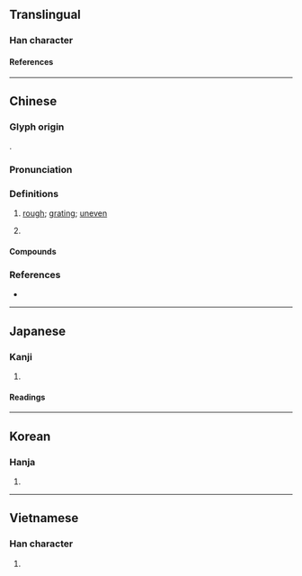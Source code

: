 {{also|澀}}
{{character info/new}}
==Translingual==

===Han character===
{{Han char|rn=85|rad=水|as=13|sn=16|four=34161|canj=EGOW|ids=⿰氵嗇}}

====References====
{{Han ref|kx=0654.270|dkj=18448|dj=1065.050|hdz=31754.020|uh=6FC7}}

----

==Chinese==
{{zh-forms|s=涩}}

===Glyph origin===
{{Han etym}}
{{Han compound|水|嗇|c1=s|c2=p|t1=water|ls=psc}}.

===Pronunciation===
{{zh-pron
|m=sè
|c=sik1,saap3,sap1,gip3
|c_note=sik1, saap3, sap1 - literary (all senses); gip3 - vernacular (“astringent”)
|mn=sek/sip
|mc=y
|oc=y
|cat=a
}}

===Definitions===
{{zh-hanzi}}

# {{lb|zh|of surfaces}} [[rough]]; [[grating]]; [[uneven]]
# {{zh-alt-form|澀|[[astringent]]}}

====Compounds====
{{zh-der|濇脈}}

===References===
* {{R:yue:Hanzi}}

----

==Japanese==

===Kanji===
{{ja-kanji|grade=|rs=水13}}

# {{rfdef|ja|sort=水13}}

====Readings====
{{ja-readings
|on=しょく, しき, しゅう
|kun=とどこおる
}}

----

==Korean==

===Hanja===
{{ko-hanja|색}}

# {{rfdef|ko|sort=水13}}

----

==Vietnamese==

===Han character===
{{vi-readings|rs=水13|reading=sắc}}

# {{rfdef|vi|sort=水13}}